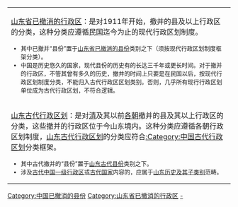 {{中国已撤消县份分类/temp|state=expanded}}
{{HideH
|Head = <p align="center"><big>'''山东已撤消行政区分类向导'''</big>
|FrameStyle   = border:solid 1px #0000ff;
|HeadStyle    = text-align: left; background: transparent;
|ContentStyle = background: #FFFF9B;
}}
{| class="wikitable" border="1" width="100%"
|-
| [[:Category:山东省已撤消的行政区|山东省已撤消的行政区]]：是对1911年开始，撤并的县及以上行政区的分类，这种分类应遵循民国迄今为止的现代行政区划制度。<font size="2">
* 其中已撤并“县份”置于[[:Category:山东省已撤消的县份|山东省已撤消的县份]]类别之下（须按现代行政区划制度框架分类）。
* 中国是历史悠久的国家，现代县份的历史有的长达三千年或更长时间。对于撤并的行政区，不管其曾有多久的历史，撤并的时间上只要是在民国以后，按现代行政区划制度分类，不能归入古代行政区区划类别。否则，几乎所有现行行政区划单位成为古代行政区划，不符合逻辑。
|-
| [[:Category:山东古代行政区划|山东古代行政区划]]：是对[[清朝|清]]及其以前[[中国朝代|各朝]]撤并的县及其以上行政区的分类，这些撤并的行政区位于今山东境内。这种分类应遵循各朝行政区划制度，[[:Category:山东古代行政区划|山东古代行政区划]]的分类应符合[[:Category:中国古代行政区划|:Category:中国古代行政区划]]分类框架。<font size="2"> 
* 其中古代撤并的“县份”置于[[:Category:山东古代县份|山东古代县份]]类别之下。
* 涉及[[:category:中国一级行政区|古代中国一级行政区]]或[[:category:中國古代民族與國家|古代国家]]内容的，应属于[[:category:山东历史|山东历史及其子类别]]范畴。
|}
{{HideF}}

[[Category:中国已撤消的县份|Category:中国已撤消的县份]]
[[Category:山东省已撤消的行政区|Category:山东省已撤消的行政区]]
[[Category:山东省县份|-]]